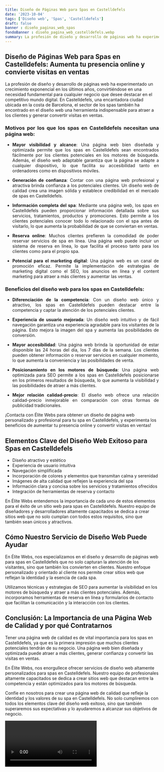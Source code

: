 ```yaml
---
title: Diseño de Páginas Web para Spas en Castelldefels
date: '2023-10-04'
tags: ['Diseño web', 'Spas', 'Castelldefels']
draft: false
banner : diseño_paginas_web_spas
fondoBanner : diseño_pagina_web_castelldefels.webp
summary: La profesión de diseño y desarrollo de páginas web ha experimentado un crecimiento exponencial en los últimos años, convirtiéndose en una necesidad fundamental para cualquier negocio que desee destacar en el competitivo mundo digital. En Castelldefels, una encantadora ciudad ubicada en la costa de Barcelona, el sector de los spas también ha encontrado en el diseño web una herramienta indispensable para atraer a los clientes y generar convertir visitas en ventas.
---
```


## Diseño de Páginas Web para Spas en Castelldefels: Aumenta tu presencia online y convierte visitas en ventas

La profesión de diseño y desarrollo de páginas web ha experimentado un crecimiento exponencial en los últimos años, convirtiéndose en una necesidad fundamental para cualquier negocio que desee destacar en el competitivo mundo digital. En Castelldefels, una encantadora ciudad ubicada en la costa de Barcelona, el sector de los spas también ha encontrado en el diseño web una herramienta indispensable para atraer a los clientes y generar convertir visitas en ventas.

<div align="justify">

### Motivos por los que los spas en Castelldefels necesitan una página web:

- **Mayor visibilidad y alcance**: Una página web bien diseñada y optimizada permite que los spas en Castelldefels sean encontrados fácilmente por los clientes potenciales en los motores de búsqueda. Además, el diseño web adaptable garantiza que la página se adapte a cualquier dispositivo, lo que facilita su accesibilidad tanto en ordenadores como en dispositivos móviles.

- **Generación de confianza**: Contar con una página web profesional y atractiva brinda confianza a los potenciales clientes. Un diseño web de calidad crea una imagen sólida y establece credibilidad en el mercado de spas en Castelldefels.

- **Información completa del spa**: Mediante una página web, los spas en Castelldefels pueden proporcionar información detallada sobre sus servicios, tratamientos, productos y promociones. Esto permite a los clientes potenciales conocer todo lo relacionado con el spa antes de visitarlo, lo que aumenta la probabilidad de que se conviertan en ventas.

- **Reserva online**: Muchos clientes prefieren la comodidad de poder reservar servicios de spa en línea. Una página web puede incluir un sistema de reserva en línea, lo que facilita el proceso tanto para los clientes como para el propio spa.

- **Potencial para el marketing digital**: Una página web es un canal de promoción eficaz. Permite la implementación de estrategias de marketing digital como el SEO, los anuncios en línea y el content marketing para atraer a más clientes y aumentar las ventas.

### Beneficios del diseño web para los spas en Castelldefels:

- **Diferenciación de la competencia**: Con un diseño web único y atractivo, los spas en Castelldefels pueden destacar entre la competencia y captar la atención de los potenciales clientes.

- **Experiencia de usuario mejorada**: Un diseño web intuitivo y de fácil navegación garantiza una experiencia agradable para los visitantes de la página. Esto mejora la imagen del spa y aumenta las posibilidades de conversión.

- **Mayor accesibilidad**: Una página web brinda la oportunidad de estar disponible las 24 horas del día, los 7 días de la semana. Los clientes pueden obtener información o reservar servicios en cualquier momento, lo que aumenta la conveniencia y las posibilidades de venta.

- **Posicionamiento en los motores de búsqueda**: Una página web optimizada para SEO permite a los spas en Castelldefels posicionarse en los primeros resultados de búsqueda, lo que aumenta la visibilidad y las posibilidades de atraer a más clientes.

- **Mejor relación calidad-precio**: El diseño web ofrece una relación calidad-precio inmejorable en comparación con otras formas de publicidad tradicionales. 

</div>



¡Contacta con Élite Webs para obtener un diseño de página web personalizado y profesional para tu spa en Castelldefels, y experimenta los beneficios de aumentar tu presencia online y convertir visitas en ventas!

<GifSeo />

<Cta />

## Elementos Clave del Diseño Web Exitoso para Spas en Castelldefels

- Diseño atractivo y estético
- Experiencia de usuario intuitiva
- Navegación simplificada
- Incorporación de colores y elementos que transmitan calma y serenidad
- Imágenes de alta calidad que reflejen la experiencia del spa
- Información clara y concisa sobre los servicios y tratamientos ofrecidos
- Integración de herramientas de reserva y contacto

En Élite Webs entendemos la importancia de cada uno de estos elementos para el éxito de un sitio web para spas en Castelldefels. Nuestro equipo de diseñadores y desarrolladores altamente capacitados se dedica a crear sitios web que no solo cumplan con todos estos requisitos, sino que también sean únicos y atractivos.

## Cómo Nuestro Servicio de Diseño Web Puede Ayudar

En Élite Webs, nos especializamos en el diseño y desarrollo de páginas web para spas en Castelldefels que no solo capturan la atención de los visitantes, sino que también los convierten en clientes. Nuestro enfoque personalizado y orientado al cliente nos permite crear sitios web que reflejan la identidad y la esencia de cada spa.

Utilizamos técnicas y estrategias de SEO para aumentar la visibilidad en los motores de búsqueda y atraer a más clientes potenciales. Además, incorporamos herramientas de reserva en línea y formularios de contacto que facilitan la comunicación y la interacción con los clientes.

## Conclusión: La Importancia de una Página Web de Calidad y por qué Contratarnos

Tener una página web de calidad es de vital importancia para los spas en Castelldefels, ya que es la primera impresión que muchos clientes potenciales tendrán de su negocio. Una página web bien diseñada y optimizada puede atraer a más clientes, generar confianza y convertir las visitas en ventas.

En Élite Webs, nos enorgullece ofrecer servicios de diseño web altamente personalizados para spas en Castelldefels. Nuestro equipo de profesionales altamente capacitados se dedica a crear sitios web que destacan entre la competencia y están optimizados para los motores de búsqueda.

Confíe en nosotros para crear una página web de calidad que refleje la identidad y los valores de su spa en Castelldefels. No solo cumpliremos con todos los elementos clave del diseño web exitoso, sino que también superaremos sus expectativas y lo ayudaremos a alcanzar sus objetivos de negocio.

<Video />

<CtaBot job='Spas' city='Castelldefels'/>

<Gmaps query='Castelldefels+españa+maps' />